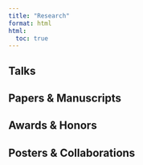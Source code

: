 ```yaml
---
title: "Research"
format: html
html:
  toc: true
---
```


## Talks

## Papers & Manuscripts

## Awards & Honors

## Posters & Collaborations

